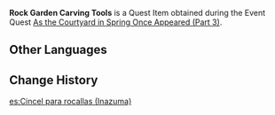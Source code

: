 {{Item Infobox
|id           = 101843
|title        = Rock Garden Carving Tools
|image        = Item Rock Garden Carving Tools (Inazuma).png
|type         = Quest Items
|group        = Event Items
|description  = Carving tools that you found on the Inazuma-style mountains. You might be able to use them to carve the base materials you have into a rock garden.
|source1      = [[As the Courtyard in Spring Once Appeared (Part 3)]]
|event        = Summertime Odyssey
}}
'''Rock Garden Carving Tools''' is a Quest Item obtained during the Event Quest [[As the Courtyard in Spring Once Appeared (Part 3)]].

==Other Languages==
{{Transclude|Rock Garden Carving Tools (Mondstadt)|Other Languages}}

==Change History==
{{Change History|2.8}}

[[es:Cincel para rocallas (Inazuma)]]